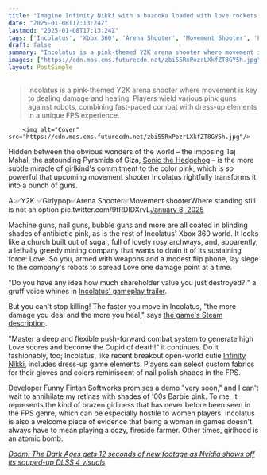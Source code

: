```yaml
---
title: "Imagine Infinity Nikki with a bazooka loaded with love rockets and you get this Doom Eternal-flavored shooter that’s all about killing with kindness – and guns"
date: "2025-01-08T17:13:24Z"
lastmod: "2025-01-08T17:13:24Z"
tags: ['Incolatus', 'Xbox 360', 'Arena Shooter', 'Movement Shooter', 'FPS', 'Y2K', 'Girlypop']
draft: false
summary: "Incolatus is a pink-themed Y2K arena shooter where movement is key to dealing damage and healing.  Players wield various pink guns against robots,  combining fast-paced combat with dress-up elements in a unique FPS experience."
images: ["https://cdn.mos.cms.futurecdn.net/zbi55RxPozrLXkfZT8GY5h.jpg"]
layout: PostSimple
---
```

> Incolatus is a pink-themed Y2K arena shooter where movement is key to dealing damage and healing.  Players wield various pink guns against robots,  combining fast-paced combat with dress-up elements in a unique FPS experience.


        <img alt="Cover" src="https://cdn.mos.cms.futurecdn.net/zbi55RxPozrLXkfZT8GY5h.jpg"/>
        
Hidden between the obvious wonders of the world – the imposing Taj Mahal, the astounding Pyramids of Giza, [<u>Sonic the Hedgehog</u>](https://www.gamesradar.com/entertainment/family-movies/sonic-the-hedgehog-3-review/) – is the more subtle miracle of girlkind's commitment to the color pink, which is *so* powerful that upcoming movement shooter Incolatus rightfully transforms it into a bunch of guns.

A:✅Y2K ✅Girlypop✅Arena Shooter✅Movement shooterWhere standing still is not an option pic.twitter.com/9fRDIDXrvL[January 8, 2025](https://twitter.com/incolatusgame/status/1876822150813814855)

Machine guns, nail guns, bubble guns and more are all coated in blinding shades of antibiotic pink, as is the rest of Incolatus' Xbox 360 world. It looks like a church built out of sugar, full of lovely rosy archways, and, apparently, a lethally greedy mining company that wants to drain it of its sustaining force: Love. So you, armed with weapons and a modest flip phone, lay siege to the company's robots to spread Love one damage point at a time. 

"Do you have any idea how much shareholder value you just destroyed?!" a gruff voice whines in [<u>Incolatus' gameplay trailer</u>](https://www.youtube.com/watch?v=Gh0hgCkJgFM).

But you can't stop killing! The faster you move in Incolatus, "the more damage you deal and the more you heal," says [<u>the game's Steam description</u>](https://store.steampowered.com/app/2610650/Incolatus_Dont_Stop_Girlypop/). 

"Master a deep and flexible push-forward combat system to generate high Love scores and become the Cupid of death!" it continues. Do it fashionably, too; Incolatus, like recent breakout open-world cutie [<u>Infinity Nikki</u>](https://www.gamesradar.com/games/open-world/open-world-dress-up-game-infinity-nikki-is-serious-business-so-serious-its-devs-have-already-banned-over-80-accounts-for-cheating-we-implore-all-stylists-to-adhere-to-the-game-rules/), includes dress-up game elements. Players can select custom fabrics for their gloves and colors reminiscent of nail polish shades in the FPS. 

Developer Funny Fintan Softworks promises a demo "very soon," and I can't wait to annihilate my retinas with shades of '00s Barbie pink. To me, it represents the kind of brazen girliness that has never before been seen in the FPS genre, which can be especially hostile to women players. Incolatus is also a welcome piece of evidence that being a woman in games doesn't always have to mean playing a cozy, fireside farmer. Other times, girlhood is an atomic bomb.

[<u><em>Doom: The Dark Ages gets 12 seconds of new footage as Nvidia shows off its souped-up DLSS 4 visuals</em></u>](https://www.gamesradar.com/games/fps/doom-the-dark-ages-gets-12-seconds-of-new-footage-as-nvidia-shows-off-its-souped-up-dlss-4-visuals/)*.*
        